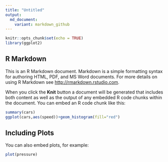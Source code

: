 ```yaml
---
title: "Untitled"
output:
  md_document:
    variant: markdown_github
---
```


```r
knitr::opts_chunk$set(echo = TRUE)
library(ggplot2)
```

## R Markdown

This is an R Markdown document. Markdown is a simple formatting syntax for authoring HTML, PDF, and MS Word documents. For more details on using R Markdown see <http://rmarkdown.rstudio.com>.

When you click the **Knit** button a document will be generated that includes both content as well as the output of any embedded R code chunks within the document. You can embed an R code chunk like this:

```r
summary(cars)
ggplot(cars,aes(speed))+geom_histogram(fill="red")
```

## Including Plots

You can also embed plots, for example:

```r
plot(pressure)
```

